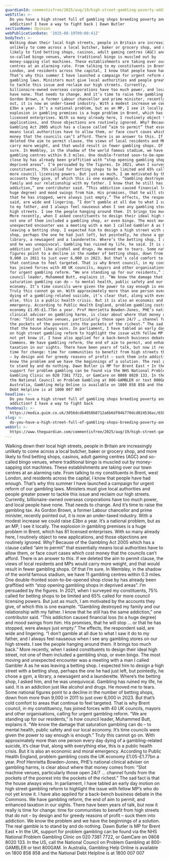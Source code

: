 ```yaml
---
guardianId: commentisfree/2025/aug/19/high-street-gambling-poverty-addiction
webTitle: >-
  Do you have a high street full of gambling shops breeding poverty and
  addiction? I have a way to fight back | Dawn Butler
sectionName: Opinion
webPublicationDate: '2025-08-19T09:00:41Z'
bodyText: >-
  Walking down their local high streets, people in Britain are increasingly
  unlikely to come across a local butcher, baker or grocery shop, and more
  likely to find betting shops, casinos, adult gaming centres (AGC) and
  so-called bingo venues, where traditional bingo is muscled out by
  money-sapping slot machines. These establishments are taking over our town
  centres at an alarming rate. From talking to my constituents in Brent, west
  London, and residents across the capital, I know that people have had enough.
  That’s why this summer I have launched a campaign for urgent reform of our
  gambling laws. Ministers must give local authorities and people greater power
  to tackle this issue and reclaim our high streets. Currently,
  billionaire-owned overseas corporations have too much power, and local people
  have none. That needs to change. And it’s time to raise the gambling tax. As
  Gordon Brown, a former Labour chancellor and prime minister, recently pointed
  out, it is now an under-taxed industry. With a modest increase we could raise
  £3bn a year. It’s a national problem, but as an MP, I see it locally. The
  explosion in gambling premises is a huge problem in Brent, which has 81
  licensed enterprises. With so many already here, I routinely object to new
  applications, and those objections are routinely ignored. Why? Because of the
  Gambling Act 2005 which has a clause called “aim to permit” that essentially
  means local authorities have to allow them, or face court cases which cost
  money that the councils can’t afford. There is an answer to this. If we
  deleted the aim to permit clause, the views of local residents and MPs would
  carry more weight, and that would result in fewer gambling shops. Of that I’m
  sure. In Wembley, in the shadow of the world famous stadium, we have 11
  gambling centres within 0.3 miles. One double-fronted soon-to-be-opened shop
  close by has already been graffitied with “stop opening gambling shops in
  deprived areas”. I’m persuaded by the figures. In 2021, when I surveyed my
  constituents, 75% called for betting shops to be limited and 65% called for
  more council licensing powers. But just as much, I am motivated by the
  accounts they give, of which this is one example. “Gambling destroyed my
  family and our relationship with my father. I know that he still has the same
  addiction,” one contributor said. “This addiction caused financial loss (to a
  huge degree) and mood swings from him. His promises, that he will stop … or
  that he has stopped, were always just empty.” The effects, the respondent
  said, are wide and lingering. “I don’t gamble at all due to what I saw it do
  to my father, and I always feel nauseous when I see any gambling stores on our
  high streets. I see the people hanging around them. It brings too much back.”
  More recently, when I asked constituents to design their ideal high street,
  not one of them included a gambling shop, or even bingo. The most moving and
  unexpected encounter was a meeting with a man I called Gambler A as he was
  leaving a betting shop. I expected him to design a high street with a betting
  shop, perhaps the one he had just left, but pointedly, he chose a gym, a
  library, a newsagent and a launderette. Where’s the betting shop, I asked him,
  and he was unequivocal. Gambling has ruined my life, he said. It is an
  addiction just like alcohol and drugs. He moved me to tears. Some national
  figures point to a decline in the number of betting shops, down from more than
  9,000 in 2011 to just over 6,000 in 2023. But that’s cold comfort to areas
  that continue to feel targeted. That is why Brent council, in my constituency,
  has joined forces with 40 UK councils, mayors and other organisations, calling
  for urgent gambling reform. “We are standing up for our residents,” is how
  council leader, Muhammed Butt, explains it. “We know the damage that
  saturation gambling can do – to mental health, public safety and our local
  economy. It’s time councils were given the power to say enough is enough.”
  Truly this cannot go on. With approximately more than one person every day
  dying of a gambling-related suicide, it’s clear that, along with everything
  else, this is a public health crisis. But it is also an economic and moral
  emergency. According to Public Health England, problem gambling costs the UK
  economy £1.05-£1.77bn a year. Prof Henrietta Bowden-Jones, PHE’s national
  clinical adviser on gambling harms, is clear about where that money comes
  from: “Slot machine venues, particularly those open 24/7 … channel funds from
  the pockets of the poorest into the pockets of the richest.” The sad fact is
  that the house always wins. In parliament, I have tabled an early day motion
  on high street gambling reform to highlight the issue with fellow MP’s who do
  not yet know it. I have also applied for a back-bench business debate in the
  Commons. We have gambling reform, the end of aim to permit, and enhanced
  taxation in our sights. There have been years of talk, but now it really is
  time for change: time for communities to benefit from high streets that do not
  – by design and for greedy reasons of profit – suck them into addiction. We
  know the problem and we have the beginnings of a solution. The real gamble is
  to stand by and do nothing. Dawn Butler is MP for Brent East • In the UK,
  support for problem gambling can be found via the NHS National Problem
  Gambling Clinic on 020 7381 7722, or GamCare on 0808 8020 133. In the US, call
  the National Council on Problem Gambling at 800-GAMBLER or text 800GAM. In
  Australia, Gambling Help Online is available on 1800 858 858 and the National
  Debt Helpline is at 1800 007 007
headline: >-
  Do you have a high street full of gambling shops breeding poverty and
  addiction? I have a way to fight back 
thumbnail: >-
  https://media.guim.co.uk/3056dcdb4058b8712a6b6df04b770dcd024536ac/658_0_4513_3610/500.jpg
slug: >-
  do-you-have-a-high-street-full-of-gambling-shops-breeding-poverty-and-addiction-i-have-a-way-to-fight-back-or-dawn-butler
webUrl: >-
  https://www.theguardian.com/commentisfree/2025/aug/19/high-street-gambling-poverty-addiction
---
```

Walking down their local high streets, people in Britain are increasingly unlikely to come across a local butcher, baker or grocery shop, and more likely to find betting shops, casinos, adult gaming centres (AGC) and so-called bingo venues, where traditional bingo is muscled out by money-sapping slot machines. These establishments are taking over our town centres at an alarming rate. From talking to my constituents in Brent, west London, and residents across the capital, I know that people have had enough. That’s why this summer I have launched a campaign for urgent reform of our gambling laws. Ministers must give local authorities and people greater power to tackle this issue and reclaim our high streets. Currently, billionaire-owned overseas corporations have too much power, and local people have none. That needs to change. And it’s time to raise the gambling tax. As Gordon Brown, a former Labour chancellor and prime minister, recently pointed out, it is now an under-taxed industry. With a modest increase we could raise £3bn a year. It’s a national problem, but as an MP, I see it locally. The explosion in gambling premises is a huge problem in Brent, which has 81 licensed enterprises. With so many already here, I routinely object to new applications, and those objections are routinely ignored. Why? Because of the Gambling Act 2005 which has a clause called “aim to permit” that essentially means local authorities have to allow them, or face court cases which cost money that the councils can’t afford. There is an answer to this. If we deleted the aim to permit clause, the views of local residents and MPs would carry more weight, and that would result in fewer gambling shops. Of that I’m sure. In Wembley, in the shadow of the world famous stadium, we have 11 gambling centres within 0.3 miles. One double-fronted soon-to-be-opened shop close by has already been graffitied with “stop opening gambling shops in deprived areas”. I’m persuaded by the figures. In 2021, when I surveyed my constituents, 75% called for betting shops to be limited and 65% called for more council licensing powers. But just as much, I am motivated by the accounts they give, of which this is one example. “Gambling destroyed my family and our relationship with my father. I know that he still has the same addiction,” one contributor said. “This addiction caused financial loss (to a huge degree) and mood swings from him. His promises, that he will stop … or that he has stopped, were always just empty.” The effects, the respondent said, are wide and lingering. “I don’t gamble at all due to what I saw it do to my father, and I always feel nauseous when I see any gambling stores on our high streets. I see the people hanging around them. It brings too much back.” More recently, when I asked constituents to design their ideal high street, not one of them included a gambling shop, or even bingo. The most moving and unexpected encounter was a meeting with a man I called Gambler A as he was leaving a betting shop. I expected him to design a high street with a betting shop, perhaps the one he had just left, but pointedly, he chose a gym, a library, a newsagent and a launderette. Where’s the betting shop, I asked him, and he was unequivocal. Gambling has ruined my life, he said. It is an addiction just like alcohol and drugs. He moved me to tears. Some national figures point to a decline in the number of betting shops, down from more than 9,000 in 2011 to just over 6,000 in 2023. But that’s cold comfort to areas that continue to feel targeted. That is why Brent council, in my constituency, has joined forces with 40 UK councils, mayors and other organisations, calling for urgent gambling reform. “We are standing up for our residents,” is how council leader, Muhammed Butt, explains it. “We know the damage that saturation gambling can do – to mental health, public safety and our local economy. It’s time councils were given the power to say enough is enough.” Truly this cannot go on. With approximately more than one person every day dying of a gambling-related suicide, it’s clear that, along with everything else, this is a public health crisis. But it is also an economic and moral emergency. According to Public Health England, problem gambling costs the UK economy £1.05-£1.77bn a year. Prof Henrietta Bowden-Jones, PHE’s national clinical adviser on gambling harms, is clear about where that money comes from: “Slot machine venues, particularly those open 24/7 … channel funds from the pockets of the poorest into the pockets of the richest.” The sad fact is that the house always wins. In parliament, I have tabled an early day motion on high street gambling reform to highlight the issue with fellow MP’s who do not yet know it. I have also applied for a back-bench business debate in the Commons. We have gambling reform, the end of aim to permit, and enhanced taxation in our sights. There have been years of talk, but now it really is time for change: time for communities to benefit from high streets that do not – by design and for greedy reasons of profit – suck them into addiction. We know the problem and we have the beginnings of a solution. The real gamble is to stand by and do nothing. Dawn Butler is MP for Brent East • In the UK, support for problem gambling can be found via the NHS National Problem Gambling Clinic on 020 7381 7722, or GamCare on 0808 8020 133. In the US, call the National Council on Problem Gambling at 800-GAMBLER or text 800GAM. In Australia, Gambling Help Online is available on 1800 858 858 and the National Debt Helpline is at 1800 007 007
